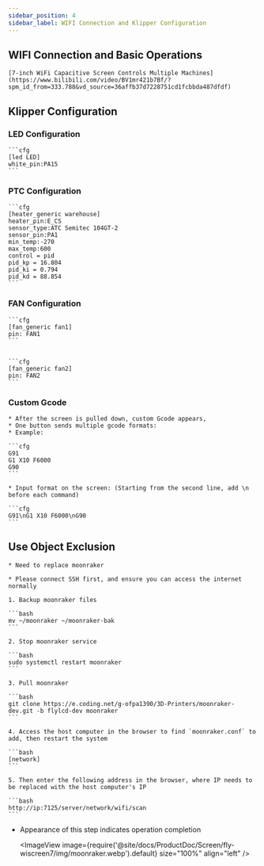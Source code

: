 ```yaml
---
sidebar_position: 4
sidebar_label: WIFI Connection and Klipper Configuration
---
```







## WIFI Connection and Basic Operations

    [7-inch WiFi Capacitive Screen Controls Multiple Machines](https://www.bilibili.com/video/BV1mr421b7Bf/?spm_id_from=333.788&vd_source=36affb37d7228751cd1fcbbda487dfdf)

## Klipper Configuration

### LED Configuration

    ```cfg
    [led LED]
    white_pin:PA15
    ```

### PTC Configuration

    ```cfg
    [heater_generic warehouse]
    heater_pin:E_CS
    sensor_type:ATC Semitec 104GT-2
    sensor_pin:PA1
    min_temp:-270
    max_temp:600
    control = pid
    pid_kp = 16.804
    pid_ki = 0.794
    pid_kd = 88.854
    ```

### FAN Configuration

    ```cfg
    [fan_generic fan1]
    pin: FAN1
    ```


    ```cfg
    [fan_generic fan2]
    pin: FAN2
    ```

 

### Custom Gcode

    * After the screen is pulled down, custom Gcode appears,
    * One button sends multiple gcode formats:
    * Example:

    ```cfg
    G91 
    G1 X10 F6000
    G90
    ```

    * Input format on the screen: (Starting from the second line, add \n before each command)

    ```cfg
    G91\nG1 X10 F6000\nG90
    ```



## Use Object Exclusion

    * Need to replace moonraker

    * Please connect SSH first, and ensure you can access the internet normally

    1. Backup moonraker files

    ```bash
    mv ~/moonraker ~/moonraker-bak
    ```

    2. Stop moonraker service

    ```bash
    sudo systemctl restart moonraker
    ```

    3. Pull moonraker

    ```bash
    git clone https://e.coding.net/g-ofpa1390/3D-Printers/moonraker-dev.git -b flylcd-dev moonraker
    ```

    4. Access the host computer in the browser to find `moonraker.conf` to add, then restart the system

    ```bash
    [network]
    ```

    5. Then enter the following address in the browser, where IP needs to be replaced with the host computer's IP

    ```bash
    http://ip:7125/server/network/wifi/scan
    ```

* Appearance of this step indicates operation completion
    
    <ImageView image={require('@site/docs/ProductDoc/Screen/fly-wiscreen7/img/moonraker.webp').default} size="100%" align="left" />
